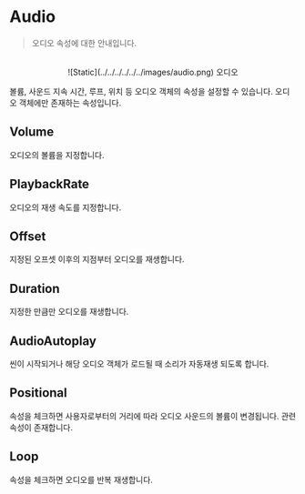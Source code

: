 # Audio

> 오디오 속성에 대한 안내입니다.

<br />

<center>![Static](../../../../../../images/audio.png) 오디오</center>

볼륨, 사운드 지속 시간, 루프, 위치 등 오디오 객체의 속성을 설정할 수 있습니다. 오디오 객체에만 존재하는 속성입니다.

## Volume

오디오의 볼륨을 지정합니다.

## PlaybackRate

오디오의 재생 속도를 지정합니다.

## Offset

지정된 오프셋 이후의 지점부터 오디오를 재생합니다.

## Duration

지정한 만큼만 오디오를 재생합니다.

## AudioAutoplay

씬이 시작되거나 해당 오디오 객체가 로드될 때 소리가 자동재생 되도록 합니다.

## Positional

속성을 체크하면 사용자로부터의 거리에 따라 오디오 사운드의 볼륨이 변경됩니다. 관련 속성이 존재합니다.

## Loop

속성을 체크하면 오디오를 반복 재생합니다.
